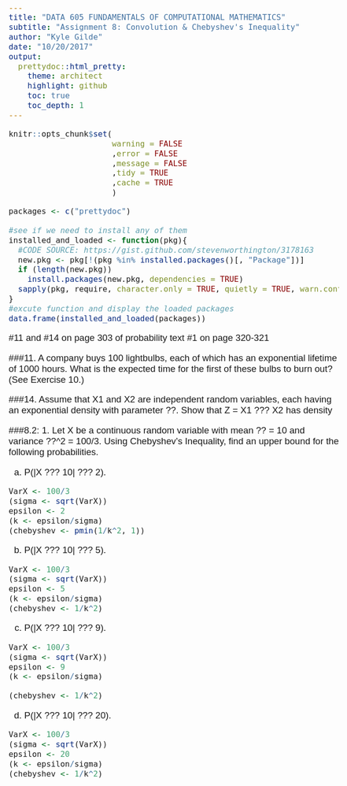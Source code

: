 ```yaml
---
title: "DATA 605 FUNDAMENTALS OF COMPUTATIONAL MATHEMATICS" 
subtitle: "Assignment 8: Convolution & Chebyshev's Inequality"
author: "Kyle Gilde"
date: "10/20/2017"
output: 
  prettydoc::html_pretty:
    theme: architect
    highlight: github
    toc: true
    toc_depth: 1
---
```

<style type="text/css">
body{
  font-family: Helvetica;
  font-size: 14pt;
}
</style>
<body>
```r
knitr::opts_chunk$set(
                      warning = FALSE
                      ,error = FALSE
                      ,message = FALSE
                      ,tidy = TRUE
                      ,cache = TRUE
                      )
```


```r
packages <- c("prettydoc")

#see if we need to install any of them
installed_and_loaded <- function(pkg){
  #CODE SOURCE: https://gist.github.com/stevenworthington/3178163
  new.pkg <- pkg[!(pkg %in% installed.packages()[, "Package"])]
  if (length(new.pkg)) 
    install.packages(new.pkg, dependencies = TRUE)
  sapply(pkg, require, character.only = TRUE, quietly = TRUE, warn.conflicts = FALSE)
}
#excute function and display the loaded packages
data.frame(installed_and_loaded(packages))
```
#11 and #14 on page 303 of probability text 
#1 on page 320-321

###11. A company buys 100 lightbulbs, each of which has an exponential lifetime of 1000 hours. What is the expected time for the first of these bulbs to burn out? (See Exercise 10.)

###14. Assume that X1 and X2 are independent random variables, each having an exponential density with parameter ??. Show that Z = X1 ??? X2 has density

\begin{equation} fZ(z) = (1/2)\lambda e^{-\lambda|z|}| \end{equation}

###8.2: 1. Let X be a continuous random variable with mean ?? = 10 and variance ??^2 = 100/3. Using Chebyshev's Inequality, find an upper bound for the following probabilities.

(a) P(|X ??? 10| ??? 2).


```r
VarX <- 100/3
(sigma <- sqrt(VarX))
epsilon <- 2
(k <- epsilon/sigma)
(chebyshev <- pmin(1/k^2, 1))
```



(b) P(|X ??? 10| ??? 5).
```r
VarX <- 100/3
(sigma <- sqrt(VarX))
epsilon <- 5
(k <- epsilon/sigma)
(chebyshev <- 1/k^2)
```

(c) P(|X ??? 10| ??? 9).
```r
VarX <- 100/3
(sigma <- sqrt(VarX))
epsilon <- 9
(k <- epsilon/sigma)

(chebyshev <- 1/k^2)
```

(d) P(|X ??? 10| ??? 20).
```r
VarX <- 100/3
(sigma <- sqrt(VarX))
epsilon <- 20
(k <- epsilon/sigma)
(chebyshev <- 1/k^2)
```

</body>